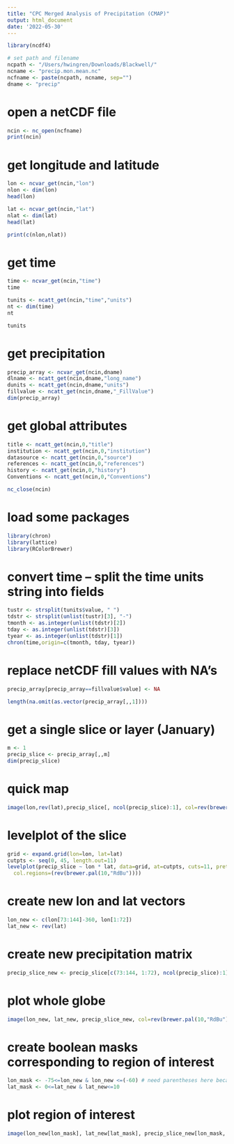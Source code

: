 ```yaml
---
title: "CPC Merged Analysis of Precipitation (CMAP)"
output: html_document
date: '2022-05-30'
---
```


```r
library(ncdf4)

# set path and filename
ncpath <- "/Users/hwingren/Downloads/Blackwell/"
ncname <- "precip.mon.mean.nc"  
ncfname <- paste(ncpath, ncname, sep="")
dname <- "precip"
```


# open a netCDF file
```r
ncin <- nc_open(ncfname)
print(ncin)
```

# get longitude and latitude
```r
lon <- ncvar_get(ncin,"lon")
nlon <- dim(lon)
head(lon)

lat <- ncvar_get(ncin,"lat")
nlat <- dim(lat)
head(lat)

print(c(nlon,nlat))
```

# get time
```r
time <- ncvar_get(ncin,"time")
time

tunits <- ncatt_get(ncin,"time","units")
nt <- dim(time)
nt

tunits
```

# get precipitation
```r
precip_array <- ncvar_get(ncin,dname)
dlname <- ncatt_get(ncin,dname,"long_name")
dunits <- ncatt_get(ncin,dname,"units")
fillvalue <- ncatt_get(ncin,dname,"_FillValue")
dim(precip_array)
```

# get global attributes
```r
title <- ncatt_get(ncin,0,"title")
institution <- ncatt_get(ncin,0,"institution")
datasource <- ncatt_get(ncin,0,"source")
references <- ncatt_get(ncin,0,"references")
history <- ncatt_get(ncin,0,"history")
Conventions <- ncatt_get(ncin,0,"Conventions")

nc_close(ncin)
```

# load some packages
```r
library(chron)
library(lattice)
library(RColorBrewer)
```

# convert time -- split the time units string into fields
```r
tustr <- strsplit(tunits$value, " ")
tdstr <- strsplit(unlist(tustr)[3], "-")
tmonth <- as.integer(unlist(tdstr)[2])
tday <- as.integer(unlist(tdstr)[3])
tyear <- as.integer(unlist(tdstr)[1])
chron(time,origin=c(tmonth, tday, tyear))
```

# replace netCDF fill values with NA's
```r
precip_array[precip_array==fillvalue$value] <- NA

length(na.omit(as.vector(precip_array[,,1])))
```

# get a single slice or layer (January)
```r
m <- 1
precip_slice <- precip_array[,,m]
dim(precip_slice)
```

# quick map
```r
image(lon,rev(lat),precip_slice[, ncol(precip_slice):1], col=rev(brewer.pal(10,"RdBu")))
```

# levelplot of the slice
```r
grid <- expand.grid(lon=lon, lat=lat)
cutpts <- seq(0, 45, length.out=11)
levelplot(precip_slice ~ lon * lat, data=grid, at=cutpts, cuts=11, pretty=T, 
  col.regions=(rev(brewer.pal(10,"RdBu"))))
```
            
# create new lon and lat vectors
```r
lon_new <- c(lon[73:144]-360, lon[1:72])
lat_new <- rev(lat)
```

# create new precipitation matrix
```r
precip_slice_new <- precip_slice[c(73:144, 1:72), ncol(precip_slice):1]
```

# plot whole globe
```r
image(lon_new, lat_new, precip_slice_new, col=rev(brewer.pal(10,"RdBu")))
```

# create boolean masks corresponding to region of interest
```r
lon_mask <- -75<=lon_new & lon_new <=(-60) # need parentheses here because <- is the assignment operator
lat_mask <- 0<=lat_new & lat_new<=10
```

# plot region of interest
```r
image(lon_new[lon_mask], lat_new[lat_mask], precip_slice_new[lon_mask, lat_mask], col=rev(brewer.pal(10,"RdBu")))
```